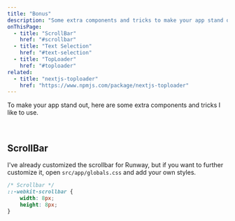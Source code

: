 ```yaml
---
title: "Bonus"
description: "Some extra components and tricks to make your app stand out"
onThisPage:
  - title: "ScrollBar"
    href: "#scrollbar"
  - title: "Text Selection"
    href: "#text-selection"
  - title: "TopLoader"
    href: "#toploader"
related:
  - title: "nextjs-toploader"
    href: "https://www.npmjs.com/package/nextjs-toploader"
---
```


To make your app stand out, here are some extra components and tricks I like to use.

<br />

<div id="scrollbar" />

## ScrollBar

I've already customized the scrollbar for Runway, but if you want to further customize it, open `src/app/globals.css` and add your own styles.

```globals.css
/* Scrollbar */
::-webkit-scrollbar {
    width: 8px;
    height: 8px;
}
```



